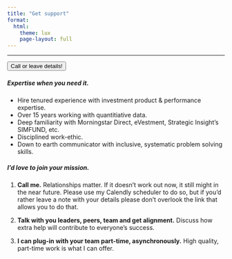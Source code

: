 ```yaml
---
title: "Get support"
format:
  html:
    theme: lux
    page-layout: full
---
```


------------------------------------------------------------------------

<i class="bi bi-calendar-week-fill" ></i> <input type="button" class="btn btn-info" onclick="location.href='https://calendly.com/brian-davidhizar/30min';" value="Call or leave details!">

##### Expertise when you need it.

* Hire tenured experience with investment product & performance expertise.
* Over 15 years working with quantitiative data.
* Deep familiarity with Morningstar Direct, eVestment, Strategic Insight's SIMFUND, etc.
* Disciplined work-ethic.
* Down to earth communicator with inclusive, systematic problem solving skills.

##### I'd love to join your mission.

1.  **Call me.**  Relationships matter.  If it doesn't work out now, it still might in the near future.  Please use my Calendly scheduler to do so, but if you'd rather leave a note with your details please don't overlook the link that allows you to do that.   

2.  **Talk with you leaders, peers, team and get alignment.**  Discuss how extra help will contribute to everyone's success.

3.  **I can plug-in with your team part-time, asynchronously.**  High quality, part-time work is what I can offer.  


